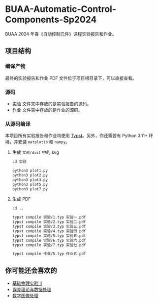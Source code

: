 # BUAA-Automatic-Control-Components-Sp2024

BUAA 2024 年春《自动控制元件》课程实验报告和作业。

## 项目结构

### 编译产物

最终的实验报告和作业 PDF 文件位于项目根目录下，可以直接查看。

### 源码

- [实验](./实验/) 文件夹中存放的是实验报告的源码。
- [作业](./作业/) 文件夹中存放的是作业的源码。

### 从源码编译

本项目所有实验报告和作业均使用 [Typst](https://typst.app/)。另外，你还需要有 Python 3.11+ 环境，并安装 `matplotib` 和 `numpy`。

1. 生成 `实验/dist` 中的 svg
    ```bash
    cd 实验

    python3 plot1.py
    python3 plot2.py
    python3 plot3.py
    python3 plot5.py
    python3 plot7.py
    ```
2. 生成 PDF
   ```bash
   cd ..

   typst compile 实验/1.typ 实验一.pdf
   typst compile 实验/2.typ 实验二.pdf
   typst compile 实验/3.typ 实验三.pdf
   typst compile 实验/4.typ 实验四.pdf
   typst compile 实验/5.typ 实验五.pdf
   typst compile 实验/6.typ 实验六.pdf
   typst compile 实验/7.typ 实验七.pdf

   typst compile 作业/5.typ 作业五.pdf
   ```

## 你可能还会喜欢的

- [基础物理实验 II](https://github.com/OverflowCat/BUAA-Phy-Expt-Sp2023)
- [误差理论与数据处理](https://github.com/OverflowCat/BUAA-Data-and-Error-Analysis-Sp2024)
- [数字图像处理](https://github.com/OverflowCat/BUAA-Digital-Image-Processing-Sp2024)
